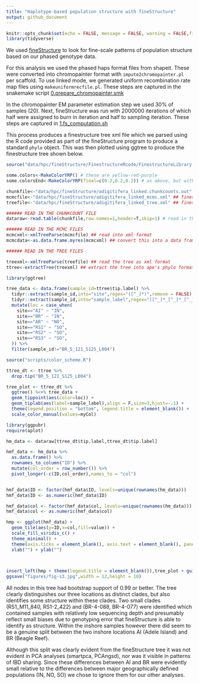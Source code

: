 ```yaml
---
title: "Haplotype-based population structure with fineStructure"
output: github_document
---
```


```r
knitr::opts_chunk$set(echo = FALSE, message = FALSE, warning = FALSE,fig.retina=2)
library(tidyverse)
```

We used [fineStructure](https://people.maths.bris.ac.uk/~madjl/finestructure/finestructure_info.html) to look for fine-scale patterns of population structure based on our phased genotype data. 

For this analysis we used the phased haps format files from shapeit. These were converted into chromopainter format with `impute2chromopainter.pl` per scaffold. To use linked mode, we generated uniform recombination rate map files using `makeuniformrecfile.pl`.  These steps are captured in the snakemake script [0.prepare_chromopainter.smk](data/hpc/fineStructure/0.prepare_chromopainter.smk)



In the chromopainter EM parameter estimation step we used 30% of samples (20). Next, fineStructure was run with 2000000 iterations of which half were assigned to burn in iteration and half to sampling iteration. These steps are captured in [1.fs_computation.sh](data/hpc/fineStructure/1.fs_computation.sh)

This process produces a finestructure tree xml file which we parsed using the R code provided as part of the fineStructure program to produce a standard `phylo` object.  This was then plotted using ggtree to produce the finestructure tree shown below. 

```r
source("data/hpc/fineStructure/FinestructureRcode/FinestructureLibrary.R")

some.colors<-MakeColorYRP() # these are yellow-red-purple
some.colorsEnd<-MakeColorYRP(final=c(0.2,0.2,0.2)) # as above, but with a dark grey final for capped values

chunkfile<-"data/hpc/fineStructure/adigitifera_linked.chunkcounts.out" ## chromopainter chunkcounts file
mcmcfile<-"data/hpc/fineStructure/adigitifera_linked_mcmc.xml" ## finestructure mcmc file
treefile<-"data/hpc/fineStructure/adigitifera_linked_tree.xml" ## finestructure tree file

###### READ IN THE CHUNKCOUNT FILE
dataraw<-read.table(chunkfile,row.names=1,header=T,skip=1) # read in the pairwise coincidence 

###### READ IN THE MCMC FILES
mcmcxml<-xmlTreeParse(mcmcfile) ## read into xml format
mcmcdata<-as.data.frame.myres(mcmcxml) ## convert this into a data frame

###### READ IN THE TREE FILES

treexml<-xmlTreeParse(treefile) ## read the tree as xml format
ttree<-extractTree(treexml) ## extract the tree into ape's phylo format
```

```r
library(ggtree)

tree_data <- data.frame(sample_id=ttree$tip.label) %>% 
  tidyr::extract(sample_id,into="site",regex="([^_]*)",remove = FALSE) %>% 
  tidyr::extract(sample_id,into="sample_label",regex="([^_]*_[^_]*_[^_]*)_",remove = FALSE) %>% 
  mutate(loc = case_when(
    site=="AI" ~ "IN",
    site=="BR" ~ "IN",
    site=="AR" ~ "NO",    
    site=="RS1" ~ "SO",
    site=="RS2" ~ "SO",
    site=="RS3" ~ "SO",
  )) %>% 
  filter(sample_id!="BR_5_121_S125_L004")

source("scripts/color_scheme.R")

ttree_dt <- ttree %>% 
  drop.tip("BR_5_121_S125_L004")

tree_plot <- ttree_dt %>% 
  ggtree() %<+% tree_data + 
  geom_tippoint(aes(color=loc)) +
  geom_tiplab(aes(label=sample_label),align = F,size=3,hjust=-.1) +
  theme(legend.position = "bottom", legend.title = element_blank()) +
  scale_color_manual(values=myCol) 
```


```r
library(ggpubr)
require(aplot)

hm_data <- dataraw[ttree_dt$tip.label,ttree_dt$tip.label]

hmf_data <- hm_data %>% 
  as.data.frame() %>% 
  rownames_to_column("ID") %>% 
  mutate(col_order = row_number()) %>% 
  pivot_longer(-c(ID,col_order),names_to = "col")


hmf_data$ID <- factor(hmf_data$ID, levels=unique(rownames(hm_data)))
hmf_data$ID <- as.numeric(hmf_data$ID)

hmf_data$col <- factor(hmf_data$col, levels=unique(rownames(hm_data)))
hmf_data$col <- as.numeric(hmf_data$col)

hmp <- ggplot(hmf_data) + 
  geom_tile(aes(y=ID,x=col,fill=value)) + 
  scale_fill_viridis_c() + 
  theme_minimal() + 
  theme(axis.ticks = element_blank(), axis.text = element_blank(), panel.grid = element_blank()) + 
  xlab("") + ylab("") 
  


insert_left(hmp + theme(legend.title = element_blank()),tree_plot + guides(color="none") + xlim(NA,5), width = 0.3)
ggsave("figures/fig-s3.jpg",width = 12,height = 10)
```


All nodes in this tree had bootstrap support of 0.99 or better. The tree clearly distinguishes our three locations as distinct clades, but also identifies some structure within these clades.  Two small clades (RS1_M11_840, RS1-2_422) and (BR-4-088, BR-4-077) were identified which contained samples with relatively low sequencing depth and presumably reflect small biases due to genotyping error that fineStructure is able to identify as structure.  Within the inshore samples however there did seem to be a genuine split between the two inshore locations AI (Adele Island) and BR (Beagle Reef).  

Although this split was clearly evident from the fineStructure tree it was not evident in PCA analyses (smartpca, PCAngsd), nor was it visible in patterns of IBD sharing. Since these differences between AI and BR were evidently small relative to the differences between major geographically defined populations (IN, NO, SO) we chose to ignore them for our other analyses.  
